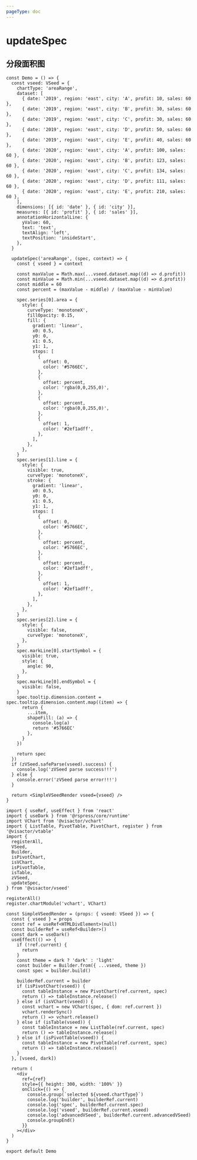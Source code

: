 ```yaml
---
pageType: doc
---
```


# updateSpec

## 分段面积图

```tsx
const Demo = () => {
  const vseed: VSeed = {
    chartType: 'areaRange',
    dataset: [
      { date: '2019', region: 'east', city: 'A', profit: 10, sales: 60 },
      { date: '2019', region: 'east', city: 'B', profit: 30, sales: 60 },
      { date: '2019', region: 'east', city: 'C', profit: 30, sales: 60 },
      { date: '2019', region: 'east', city: 'D', profit: 50, sales: 60 },
      { date: '2019', region: 'east', city: 'E', profit: 40, sales: 60 },
      { date: '2020', region: 'east', city: 'A', profit: 100, sales: 60 },
      { date: '2020', region: 'east', city: 'B', profit: 123, sales: 60 },
      { date: '2020', region: 'east', city: 'C', profit: 134, sales: 60 },
      { date: '2020', region: 'east', city: 'D', profit: 111, sales: 60 },
      { date: '2020', region: 'east', city: 'E', profit: 210, sales: 60 },
    ],
    dimensions: [{ id: 'date' }, { id: 'city' }],
    measures: [{ id: 'profit' }, { id: 'sales' }],
    annotationHorizontalLine: {
      yValue: 60,
      text: 'text',
      textAlign: 'left',
      textPosition: 'insideStart',
    },
  }

  updateSpec('areaRange', (spec, context) => {
    const { vseed } = context

    const maxValue = Math.max(...vseed.dataset.map((d) => d.profit))
    const minValue = Math.min(...vseed.dataset.map((d) => d.profit))
    const middle = 60
    const percent = (maxValue - middle) / (maxValue - minValue)

    spec.series[0].area = {
      style: {
        curveType: 'monotoneX',
        fillOpacity: 0.15,
        fill: {
          gradient: 'linear',
          x0: 0.5,
          y0: 0,
          x1: 0.5,
          y1: 1,
          stops: [
            {
              offset: 0,
              color: '#5766EC',
            },
            {
              offset: percent,
              color: 'rgba(0,0,255,0)',
            },
            {
              offset: percent,
              color: 'rgba(0,0,255,0)',
            },
            {
              offset: 1,
              color: '#2ef1adff',
            },
          ],
        },
      },
    }
    spec.series[1].line = {
      style: {
        visible: true,
        curveType: 'monotoneX',
        stroke: {
          gradient: 'linear',
          x0: 0.5,
          y0: 0,
          x1: 0.5,
          y1: 1,
          stops: [
            {
              offset: 0,
              color: '#5766EC',
            },
            {
              offset: percent,
              color: '#5766EC',
            },
            {
              offset: percent,
              color: '#2ef1adff',
            },
            {
              offset: 1,
              color: '#2ef1adff',
            },
          ],
        },
      },
    }
    spec.series[2].line = {
      style: {
        visible: false,
        curveType: 'monotoneX',
      },
    }
    spec.markLine[0].startSymbol = {
      visible: true,
      style: {
        angle: 90,
      },
    }
    spec.markLine[0].endSymbol = {
      visible: false,
    }
    spec.tooltip.dimension.content = spec.tooltip.dimension.content.map((item) => {
      return {
        ...item,
        shapeFill: (a) => {
          console.log(a)
          return '#5766EC'
        },
      }
    })

    return spec
  })
  if (zVSeed.safeParse(vseed).success) {
    console.log('zVSeed parse success!!!')
  } else {
    console.error('zVSeed parse error!!!')
  }

  return <SimpleVSeedRender vseed={vseed} />
}

import { useRef, useEffect } from 'react'
import { useDark } from '@rspress/core/runtime'
import VChart from '@visactor/vchart'
import { ListTable, PivotTable, PivotChart, register } from '@visactor/vtable'
import {
  registerAll,
  VSeed,
  Builder,
  isPivotChart,
  isVChart,
  isPivotTable,
  isTable,
  zVSeed,
  updateSpec,
} from '@visactor/vseed'

registerAll()
register.chartModule('vchart', VChart)

const SimpleVSeedRender = (props: { vseed: VSeed }) => {
  const { vseed } = props
  const ref = useRef<HTMLDivElement>(null)
  const builderRef = useRef<Builder>()
  const dark = useDark()
  useEffect(() => {
    if (!ref.current) {
      return
    }
    const theme = dark ? 'dark' : 'light'
    const builder = Builder.from({ ...vseed, theme })
    const spec = builder.build()

    builderRef.current = builder
    if (isPivotChart(vseed)) {
      const tableInstance = new PivotChart(ref.current, spec)
      return () => tableInstance.release()
    } else if (isVChart(vseed)) {
      const vchart = new VChart(spec, { dom: ref.current })
      vchart.renderSync()
      return () => vchart.release()
    } else if (isTable(vseed)) {
      const tableInstance = new ListTable(ref.current, spec)
      return () => tableInstance.release()
    } else if (isPivotTable(vseed)) {
      const tableInstance = new PivotTable(ref.current, spec)
      return () => tableInstance.release()
    }
  }, [vseed, dark])

  return (
    <div
      ref={ref}
      style={{ height: 300, width: '100%' }}
      onClick={() => {
        console.group(`selected ${vseed.chartType}`)
        console.log('builder', builderRef.current)
        console.log('spec', builderRef.current.spec)
        console.log('vseed', builderRef.current.vseed)
        console.log('advancedVSeed', builderRef.current.advancedVSeed)
        console.groupEnd()
      }}
    ></div>
  )
}

export default Demo
```
